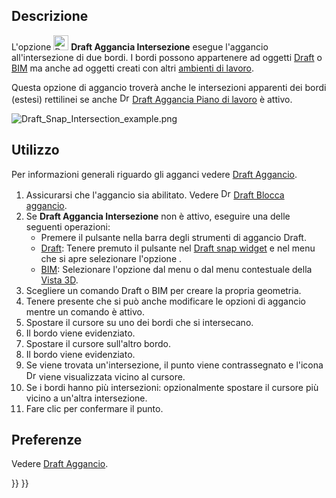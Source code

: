 <languages/>

{{Docnav/it
|[[Draft_Snap_Angle/it|Aggancia Angolo]]
|[[Draft_Snap_Perpendicular/it|Aggancia Perpendicolare]]
|[[Draft_Workbench/it|Draft]]
|IconL=Draft_Snap_Angle.svg
|IconR=Draft_Snap_Perpendicular.svg
|IconC=Workbench_Draft.svg
}}

{{GuiCommand/it
|Name=Draft Snap Intersection
|Name/it=Draft Aggancia Intersezione
|MenuLocation=Aggancio → Aggancia intersezione
|Workbenches=[[Draft_Workbench/it|Draft]], [[BIM_Workbench/it|BIM]]
|SeeAlso=[[Draft Snap/it|Draft Aggancio]], [[Draft_Snap_Lock/it|Draft Blocca aggancio]]
}}

<span id="Description"></span>
==Descrizione== 

<div class="mw-translate-fuzzy">
L'opzione [[Image:Draft_Snap_Intersection.svg|24px]] '''Draft Aggancia Intersezione''' esegue l'aggancio all'intersezione di due bordi. I bordi possono appartenere ad oggetti [[Draft_Workbench/it|Draft]] o [[BIM_Workbench/it|BIM]] ma anche ad oggetti creati con altri [[Workbenches/it|ambienti di lavoro]].
</div>

Questa opzione di aggancio troverà anche le intersezioni apparenti dei bordi (estesi) rettilinei  se anche [[Image:Draft_Snap_WorkingPlane.svg|16px]] [[Draft_Snap_WorkingPlane/it|Draft Aggancia Piano di lavoro]] è attivo.

[[Image:Draft_Snap_Intersection_example.png]]
{{Caption|Aggancio del secondo punto di una linea all'intersezione di due bordi}}

<span id="Usage"></span>
==Utilizzo== 

Per informazioni generali riguardo gli agganci vedere [[Draft_Snap/it|Draft Aggancio]].

<div class="mw-translate-fuzzy">
# Assicurarsi che l'aggancio sia abilitato. Vedere [[Image:Draft_Snap_Lock.svg|16px]] [[Draft_Snap_Lock/it|Draft Blocca aggancio]].
# Se '''Draft Aggancia Intersezione''' non è attivo, eseguire una delle seguenti operazioni:
#* Premere il pulsante {{Button|[[Image:Draft_Snap_Intersection.svg|16px]] [[Draft_Snap_Intersection/it|Aggancia intersezione]]}} nella barra degli strumenti di aggancio Draft.
#* [[Draft_Workbench/it|Draft]]: Tenere premuto il pulsante {{Button|[[Image:Draft_Snap_Lock.svg|x16px]][[Image:Toolbar_flyout_arrow.svg|x16px]]}} nel [[Draft_snap_widget/it|Draft snap widget]] e nel menu che si apre selezionare l'opzione {{MenuCommand|[[Image:Draft_Snap_Intersection.svg|16px]] Aggancia intersezione}}.
#* [[BIM_Workbench/it|BIM]]: Selezionare l'opzione {{MenuCommand|Aggancio → [[Image:Draft_Snap_Intersection.svg|16px]] Aggancia intersezione}} dal menu o dal menu contestuale della [[3D_view/it|Vista 3D]].
# Scegliere un comando Draft o BIM per creare la propria geometria.
# Tenere presente che si può anche modificare le opzioni di aggancio mentre un comando è attivo.
# Spostare il cursore su uno dei bordi che si intersecano.
# Il bordo viene evidenziato.
# Spostare il cursore sull'altro bordo.
# Il bordo viene evidenziato.
# Se viene trovata un'intersezione, il punto viene contrassegnato e l'icona [[Image:Draft_Snap_Intersection.svg|16px]] viene visualizzata vicino al cursore.
# Se i bordi hanno più intersezioni: opzionalmente spostare il cursore più vicino a un'altra intersezione.
# Fare clic per confermare il punto.
</div>

<span id="Preferences"></span>
== Preferenze ==

Vedere [[Draft_Snap/it#Preferenze|Draft Aggancio]].


{{Docnav/it
|[[Draft_Snap_Angle/it|Aggancia Angolo]]
|[[Draft_Snap_Perpendicular/it|Aggancia Perpendicolare]]
|[[Draft_Workbench/it|Draft]]
|IconL=Draft_Snap_Angle.svg
|IconR=Draft_Snap_Perpendicular.svg
|IconC=Workbench_Draft.svg
}}

{{Draft Tools navi{{#translation:}}}}
{{Userdocnavi{{#translation:}}}}